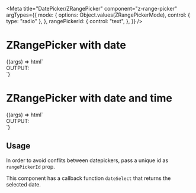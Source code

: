 


<Meta
  title="DatePicker/ZRangePicker"
  component="z-range-picker"
  argTypes={{
    mode: {
      options: Object.values(ZRangePickerMode),
      control: { type: "radio" },
    },
    rangePickerId: {
      control: "text",
    },
  }}
/>

# ZRangePicker with date

<Canvas>
  <Story
    name="ZRangePicker with date"
    args={{
      mode: "date",
      rangePickerId: "picker-01",
      firstLabel: "Start date",
      firstAriaLabel: "start-date",
      secondLabel: "End date",
      secondAriaLabel: "end-date",
    }}
    height="180px"
  >
    {(args) => html`
      <script>
        document
          .getElementById("${args.rangePickerId}")
          .addEventListener("dateSelect", (e) => {
            const input = document.getElementById("output");
            input.innerHTML = "[" + e.detail[0] + ", " + e.detail[1] + "]";
          });
      </script>
      <div class="story-container">
        <div class="story-picker-container">
          <z-range-picker
            mode=${args.mode}
            range-picker-id=${args.rangePickerId}
            id=${args.rangePickerId}
            first-aria-label=${args.firstAriaLabel}
            first-label=${args.firstLabel}
            second-aria-label=${args.secondAriaLabel}
            second-label=${args.secondLabel}
          ></z-range-picker>
        </div>
        <div class="story-output-container">
          <span>OUTPUT:</span>
          <br />
          <span id="output" />
        </div>
      </div>
    `}
  </Story>
</Canvas>

# ZRangePicker with date and time

<Canvas>
  <Story
    name="ZRangePicker with date and time"
    args={{
      mode: "date-time",
      rangePickerId: "picker-02",
      firstLabel: "Start date",
      firstAriaLabel: "start-date",
      secondLabel: "End date",
      secondAriaLabel: "end-date",
    }}
  >
    {(args) => html`
      <script>
        document
          .getElementById("${args.rangePickerId}")
          .addEventListener("dateSelect", (e) => {
            const input = document.getElementById("output");
            input.innerHTML = "[" + e.detail[0] + ", " + e.detail[1] + "]";
          });
      </script>
      <div class="story-container">
        <div class="story-picker-container">
          <z-range-picker
            mode=${args.mode}
            range-picker-id=${args.rangePickerId}
            id=${args.rangePickerId}
            first-aria-label=${args.firstAriaLabel}
            first-label=${args.firstLabel}
            second-aria-label=${args.secondAriaLabel}
            second-label=${args.secondLabel}
          ></z-range-picker>
        </div>
        <div class="story-output-container">
          <span>OUTPUT:</span>
          <br />
          <span id="output" />
        </div>
      </div>
    `}
  </Story>
</Canvas>

## Usage

In order to avoid conflits between datepickers, pass a unique id as `rangePickerId` prop.

This component has a callback function `dateSelect` that returns the selected date.
